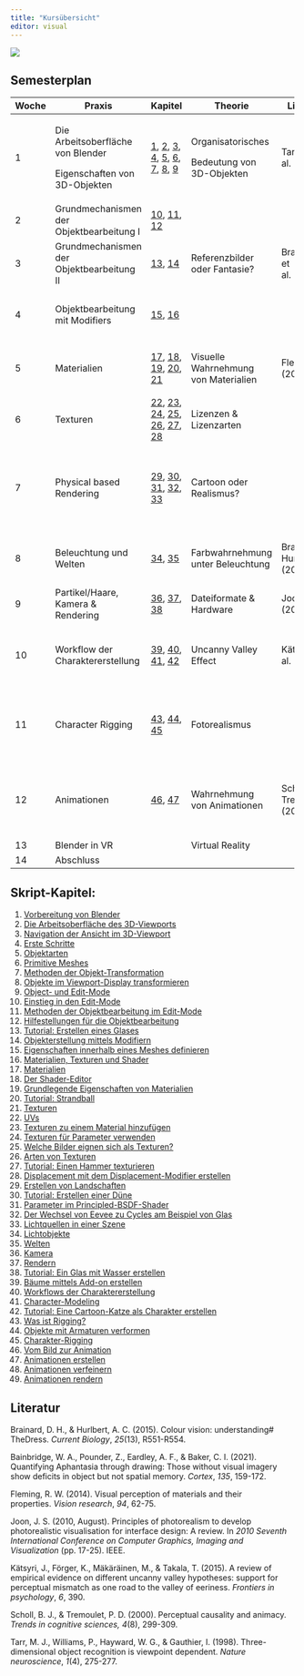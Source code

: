 ```yaml
---
title: "Kursübersicht"
editor: visual
---
```


![](/icons/Logo.png)

## Semesterplan

+-------+-------------------------------------------+------------------------------------------------------------------------------------------------------------------------------------------------------------------------------------------------------------------------------------------------------------------------------------------------+--------------------------------------+----------------------------+---------------------------------------------------------------------------------------+---------------------------------------+--------+
| Woche | Praxis                                    | Kapitel                                                                                                                                                                                                                                                                                        | Theorie                              | Literatur                  | Folien                                                                                | Ressourcen                            | Abgabe |
+=======+===========================================+================================================================================================================================================================================================================================================================================================+======================================+============================+=======================================================================================+=======================================+========+
| 1     | Die Arbeitsoberfläche von Blender         | [1](../Chapters/Chapter_1.qmd), [2](../Chapters/Chapter_2.qmd), [3](../Chapters/Chapter_3.qmd), [4](../Chapters/Chapter_4.qmd), [5](../Chapters/Chapter_5.qmd), [6](../Chapters/Chapter_6.qmd), [7](../Chapters/Chapter_7.qmd), [8](../Chapters/Chapter_9.qmd), [9](../Chapters/Chapter_9.qmd) | Organisatorisches                    | Tarr et al. (1998)         | [Organisation](../Slides/0_Organisatorisches.pdf)                                     | Demofile                              |        |
|       |                                           |                                                                                                                                                                                                                                                                                                |                                      |                            |                                                                                       |                                       |        |
|       | Eigenschaften von 3D-Objekten             |                                                                                                                                                                                                                                                                                                | Bedeutung von 3D-Objekten            |                            | [Einführung](../Slides/1_Einfuehrung.pdf)                                             |                                       |        |
+-------+-------------------------------------------+------------------------------------------------------------------------------------------------------------------------------------------------------------------------------------------------------------------------------------------------------------------------------------------------+--------------------------------------+----------------------------+---------------------------------------------------------------------------------------+---------------------------------------+--------+
| 2     | Grundmechanismen der Objektbearbeitung I  | [10](../Chapters/Chapter_10.qmd), [11](../Chapters/Chapter_11.qmd), [12](../Chapters/Chapter_12.qmd)                                                                                                                                                                                           |                                      |                            |                                                                                       |                                       |        |
+-------+-------------------------------------------+------------------------------------------------------------------------------------------------------------------------------------------------------------------------------------------------------------------------------------------------------------------------------------------------+--------------------------------------+----------------------------+---------------------------------------------------------------------------------------+---------------------------------------+--------+
| 3     | Grundmechanismen der Objektbearbeitung II | [13](../Chapters/Chapter_13.qmd), [14](../Chapters/Chapter_14.qmd)                                                                                                                                                                                                                             | Referenzbilder oder Fantasie?        | Brainbridge et al. (2021)  |                                                                                       | Bildvorlage                           |        |
+-------+-------------------------------------------+------------------------------------------------------------------------------------------------------------------------------------------------------------------------------------------------------------------------------------------------------------------------------------------------+--------------------------------------+----------------------------+---------------------------------------------------------------------------------------+---------------------------------------+--------+
| 4     | Objektbearbeitung mit Modifiers           | [15](../Chapters/Chapter_15.qmd), [16](../Chapters/Chapter_16.qmd)                                                                                                                                                                                                                             |                                      |                            | [Modifiers](../Slides/4_Modifiers.pdf)                                                | Haus                                  | 1      |
|       |                                           |                                                                                                                                                                                                                                                                                                |                                      |                            |                                                                                       |                                       |        |
|       |                                           |                                                                                                                                                                                                                                                                                                |                                      |                            |                                                                                       | Glas                                  |        |
+-------+-------------------------------------------+------------------------------------------------------------------------------------------------------------------------------------------------------------------------------------------------------------------------------------------------------------------------------------------------+--------------------------------------+----------------------------+---------------------------------------------------------------------------------------+---------------------------------------+--------+
| 5     | Materialien                               | [17](../Chapters/Chapter_17.qmd), [18](../Chapters/Chapter_18.qmd), [19](../Chapters/Chapter_19.qmd), [20](../Chapters/Chapter_20.qmd), [21](../Chapters/Chapter_21.qmd)                                                                                                                       | Visuelle Wahrnehmung von Materialien | Flemming (2014)            | [Materialien](../Slides/5_Materialien.pdf)                                            | Übung 12_1                            |        |
|       |                                           |                                                                                                                                                                                                                                                                                                |                                      |                            |                                                                                       |                                       |        |
|       |                                           |                                                                                                                                                                                                                                                                                                |                                      |                            |                                                                                       | Übung 13_1                            |        |
+-------+-------------------------------------------+------------------------------------------------------------------------------------------------------------------------------------------------------------------------------------------------------------------------------------------------------------------------------------------------+--------------------------------------+----------------------------+---------------------------------------------------------------------------------------+---------------------------------------+--------+
| 6     | Texturen                                  | [22](../Chapters/Chapter_22.qmd), [23](../Chapters/Chapter_23.qmd), [24](../Chapters/Chapter_24.qmd), [25](../Chapters/Chapter_25.qmd), [26](../Chapters/Chapter_26.qmd), [27](../Chapters/Chapter_27.qmd), [28](../Chapters/Chapter_28.qmd)                                                   | Lizenzen & Lizenzarten               |                            | [Texturen](../Slides/6_Texturen.pdf)                                                  | Hammer (*folgt noch*)                 | 2      |
+-------+-------------------------------------------+------------------------------------------------------------------------------------------------------------------------------------------------------------------------------------------------------------------------------------------------------------------------------------------------+--------------------------------------+----------------------------+---------------------------------------------------------------------------------------+---------------------------------------+--------+
| 7     | Physical based Rendering                  | [29](../Chapters/Chapter_29.qmd), [30](../Chapters/Chapter_30.qmd), [31](../Chapters/Chapter_31.qmd), [32](../Chapters/Chapter_32.qmd), [33](../Chapters/Chapter_33.qmd)                                                                                                                       | Cartoon oder Realismus?              |                            | [Principled_BSDF_Shader](../Slides/7_Principled_BSDF_Shader.pdf)                      | Displacement-Map                      |        |
|       |                                           |                                                                                                                                                                                                                                                                                                |                                      |                            |                                                                                       |                                       |        |
|       |                                           |                                                                                                                                                                                                                                                                                                |                                      |                            |                                                                                       | Glasmaterial: Beispiel (*folgt noch*) |        |
+-------+-------------------------------------------+------------------------------------------------------------------------------------------------------------------------------------------------------------------------------------------------------------------------------------------------------------------------------------------------+--------------------------------------+----------------------------+---------------------------------------------------------------------------------------+---------------------------------------+--------+
| 8     | Beleuchtung und Welten                    | [34](../Chapters/Chapter_34.qmd), [35](../Chapters/Chapter_35.qmd)                                                                                                                                                                                                                             | Farbwahrnehmung unter Beleuchtung    | Brainard & Hurlbert (2015) | [Licht & Welten](../Slides/8_Licht_Welten.pdf)                                        | Dünen                                 | 3      |
|       |                                           |                                                                                                                                                                                                                                                                                                |                                      |                            |                                                                                       |                                       |        |
|       |                                           |                                                                                                                                                                                                                                                                                                |                                      |                            |                                                                                       | Spielbrett                            |        |
+-------+-------------------------------------------+------------------------------------------------------------------------------------------------------------------------------------------------------------------------------------------------------------------------------------------------------------------------------------------------+--------------------------------------+----------------------------+---------------------------------------------------------------------------------------+---------------------------------------+--------+
| 9     | Partikel/Haare, Kamera & Rendering        | [36](../Chapters/Chapter_36.qmd), [37](../Chapters/Chapter_37.qmd), [38](../Chapters/Chapter_38.qmd)                                                                                                                                                                                           | Dateiformate & Hardware              | Joon (2010)                |                                                                                       | Glas-Partikel                         |        |
+-------+-------------------------------------------+------------------------------------------------------------------------------------------------------------------------------------------------------------------------------------------------------------------------------------------------------------------------------------------------+--------------------------------------+----------------------------+---------------------------------------------------------------------------------------+---------------------------------------+--------+
| 10    | Workflow der Charaktererstellung          | [39](../Chapters/Chapter_39.qmd), [40](../Chapters/Chapter_40.qmd), [41](../Chapters/Chapter_41.qmd), [42](../Chapters/Chapter_42.qmd)                                                                                                                                                         | Uncanny Valley Effect                | Kätsyri et al. (2015)      | [Workflow der Charaktererstellung](../Slides/10_Workflow_der_Charaktererstellung.pdf) | Baum                                  | 4      |
|       |                                           |                                                                                                                                                                                                                                                                                                |                                      |                            |                                                                                       |                                       |        |
|       |                                           |                                                                                                                                                                                                                                                                                                |                                      |                            |                                                                                       | Katzen-Charakter                      |        |
+-------+-------------------------------------------+------------------------------------------------------------------------------------------------------------------------------------------------------------------------------------------------------------------------------------------------------------------------------------------------+--------------------------------------+----------------------------+---------------------------------------------------------------------------------------+---------------------------------------+--------+
| 11    | Character Rigging                         | [43](../Chapters/Chapter_43.qmd), [44](../Chapters/Chapter_44.qmd), [45](../Chapters/Chapter_45.qmd)                                                                                                                                                                                           | Fotorealismus                        |                            |                                                                                       | Alien                                 |        |
|       |                                           |                                                                                                                                                                                                                                                                                                |                                      |                            |                                                                                       |                                       |        |
|       |                                           |                                                                                                                                                                                                                                                                                                |                                      |                            |                                                                                       | Charakter                             |        |
|       |                                           |                                                                                                                                                                                                                                                                                                |                                      |                            |                                                                                       |                                       |        |
|       |                                           |                                                                                                                                                                                                                                                                                                |                                      |                            |                                                                                       | Schwimmnudel                          |        |
+-------+-------------------------------------------+------------------------------------------------------------------------------------------------------------------------------------------------------------------------------------------------------------------------------------------------------------------------------------------------+--------------------------------------+----------------------------+---------------------------------------------------------------------------------------+---------------------------------------+--------+
| 12    | Animationen                               | [46](../Chapters/Chapter_46.qmd), [47](../Chapters/Chapter_47.qmd)                                                                                                                                                                                                                             | Wahrnehmung von Animationen          | Scholl & Tremoulet (2000)  |                                                                                       | Pendel                                | 5      |
|       |                                           |                                                                                                                                                                                                                                                                                                |                                      |                            |                                                                                       |                                       |        |
|       |                                           |                                                                                                                                                                                                                                                                                                |                                      |                            |                                                                                       | Raum für Abgabe 5 (*folgt noch*)      |        |
+-------+-------------------------------------------+------------------------------------------------------------------------------------------------------------------------------------------------------------------------------------------------------------------------------------------------------------------------------------------------+--------------------------------------+----------------------------+---------------------------------------------------------------------------------------+---------------------------------------+--------+
| 13    | Blender in VR                             |                                                                                                                                                                                                                                                                                                | Virtual Reality                      |                            | [VR](../Slides/13_Virtuelle_Realitat.pdf)                                             | Mensch                                | 6      |
+-------+-------------------------------------------+------------------------------------------------------------------------------------------------------------------------------------------------------------------------------------------------------------------------------------------------------------------------------------------------+--------------------------------------+----------------------------+---------------------------------------------------------------------------------------+---------------------------------------+--------+
| 14    | Abschluss                                 |                                                                                                                                                                                                                                                                                                |                                      |                            | [Linien](../Slides/14_Linie.pdf)                                                      | Freestyle                             |        |
+-------+-------------------------------------------+------------------------------------------------------------------------------------------------------------------------------------------------------------------------------------------------------------------------------------------------------------------------------------------------+--------------------------------------+----------------------------+---------------------------------------------------------------------------------------+---------------------------------------+--------+

## Skript-Kapitel:

1.  [Vorbereitung von Blender](../Chapters/Chapter_1.qmd)
2.  [Die Arbeitsoberfläche des 3D-Viewports](../Chapters/Chapter_2.qmd)
3.  [Navigation der Ansicht im 3D-Viewport](../Chapters/Chapter_3.qmd)
4.  [Erste Schritte](../Chapters/Chapter_4.qmd)
5.  [Objektarten](../Chapters/Chapter_5.qmd)
6.  [Primitive Meshes](../Chapters/Chapter_6.qmd)
7.  [Methoden der Objekt-Transformation](../Chapters/Chapter_7.qmd)
8.  [Objekte im Viewport-Display transformieren](../Chapters/Chapter_8.qmd)
9.  [Object- und Edit-Mode](../Chapters/Chapter_9.qmd)
10. [Einstieg in den Edit-Mode](../Chapters/Chapter_10.qmd)
11. [Methoden der Objektbearbeitung im Edit-Mode](../Chapters/Chapter_11.qmd)
12. [Hilfestellungen für die Objektbearbeitung](../Chapters/Chapter_12.qmd)
13. [Tutorial: Erstellen eines Glases](../Chapters/Chapter_13.qmd)
14. [Objekterstellung mittels Modifiern](../Chapters/Chapter_14.qmd)
15. [Eigenschaften innerhalb eines Meshes definieren](../Chapters/Chapter_15.qmd)
16. [Materialien, Texturen und Shader](../Chapters/Chapter_16.qmd)
17. [Materialien](../Chapters/Chapter_17.qmd)
18. [Der Shader-Editor](../Chapters/Chapter_18.qmd)
19. [Grundlegende Eigenschaften von Materialien](../Chapters/Chapter_19.qmd)
20. [Tutorial: Strandball](../Chapters/Chapter_20.qmd)
21. [Texturen](../Chapters/Chapter_21.qmd)
22. [UVs](../Chapters/Chapter_22.qmd)
23. [Texturen zu einem Material hinzufügen](../Chapters/Chapter_23.qmd)
24. [Texturen für Parameter verwenden](../Chapters/Chapter_24.qmd)
25. [Welche Bilder eignen sich als Texturen?](../Chapters/Chapter_25.qmd)
26. [Arten von Texturen](../Chapters/Chapter_26.qmd)
27. [Tutorial: Einen Hammer texturieren](../Chapters/Chapter_27.qmd)
28. [Displacement mit dem Displacement-Modifier erstellen](../Chapters/Chapter_28.qmd)
29. [Erstellen von Landschaften](../Chapters/Chapter_29.qmd)
30. [Tutorial: Erstellen einer Düne](../Chapters/Chapter_30.qmd)
31. [Parameter im Principled-BSDF-Shader](../Chapters/Chapter_31.qmd)
32. [Der Wechsel von Eevee zu Cycles am Beispiel von Glas](../Chapters/Chapter_32.qmd)
33. [Lichtquellen in einer Szene](../Chapters/Chapter_33.qmd)
34. [Lichtobjekte](../Chapters/Chapter_34.qmd)
35. [Welten](../Chapters/Chapter_35.qmd)
36. [Kamera](../Chapters/Chapter_36.qmd)
37. [Rendern](../Chapters/Chapter_37.qmd)
38. [Tutorial: Ein Glas mit Wasser erstellen](../Chapters/Chapter_38.qmd)
39. [Bäume mittels Add-on erstellen](../Chapters/Chapter_39.qmd)
40. [Workflows der Charaktererstellung](../Chapters/Chapter_40.qmd)
41. [Character-Modeling](../Chapters/Chapter_41.qmd)
42. [Tutorial: Eine Cartoon-Katze als Charakter erstellen](../Chapters/Chapter_42.qmd)
43. [Was ist Rigging?](../Chapters/Chapter_43.qmd)
44. [Objekte mit Armaturen verformen](../Chapters/Chapter_44.qmd)
45. [Charakter-Rigging](../Chapters/Chapter_45.qmd)
46. [Vom Bild zur Animation](../Chapters/Chapter_46.qmd)
47. [Animationen erstellen](../Chapters/Chapter_47.qmd)
48. [Animationen verfeinern](../Chapters/Chapter_48.qmd)
49. [Animationen rendern](../Chapters/Chapter_49.qmd)

## Literatur

Brainard, D. H., & Hurlbert, A. C. (2015). Colour vision: understanding# TheDress. *Current Biology*, *25*(13), R551-R554.

Bainbridge, W. A., Pounder, Z., Eardley, A. F., & Baker, C. I. (2021). Quantifying Aphantasia through drawing: Those without visual imagery show deficits in object but not spatial memory. *Cortex*, *135*, 159-172.

Fleming, R. W. (2014). Visual perception of materials and their properties. *Vision research*, *94*, 62-75.

Joon, J. S. (2010, August). Principles of photorealism to develop photorealistic visualisation for interface design: A review. In *2010 Seventh International Conference on Computer Graphics, Imaging and Visualization* (pp. 17-25). IEEE.

Kätsyri, J., Förger, K., Mäkäräinen, M., & Takala, T. (2015). A review of empirical evidence on different uncanny valley hypotheses: support for perceptual mismatch as one road to the valley of eeriness. *Frontiers in psychology*, *6*, 390.

Scholl, B. J., & Tremoulet, P. D. (2000). Perceptual causality and animacy. *Trends in cognitive sciences, 4*(8), 299-309.

Tarr, M. J., Williams, P., Hayward, W. G., & Gauthier, I. (1998). Three-dimensional object recognition is viewpoint dependent. *Nature neuroscience*, *1*(4), 275-277.
